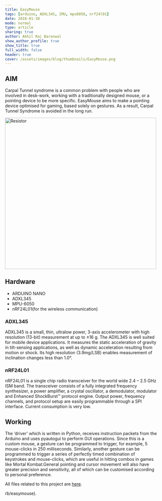 ```yaml
---
title: EasyMouse
tags: [arduino, ADXL345, IMU, mpu6050, nrf24l01]
date: 2018-01-30
mode: normal
type: article
sharing: true
author: Akhil Raj Baranwal
show_author_profile: true
show_title: true
full_width: false
header: true
cover: /assets/images/blog/thumbnails/EasyMouse.png
---
```


## AIM

Carpal Tunnel syndrome is a common problem with people who are involved in desk-work, working with a traditionally designed mouse, or a pointing device to be more specific. EasyMouse aims to make a pointing device optimised for gaming, based solely on gestures. As a result, Carpal Tunnel Syndrome is avoided in the long run.

<Image src="/assets/images/blog/thumbnails/EasyMouse.png" alt="Resistor" width='500' height='500'>

## Hardware

- ARDUINO NANO
- ADXL345
- MPU-6050
- nRF24L01(for the wireless communication)

### ADXL345

ADXL345 is a small, thin, ultralow power, 3-axis accelerometer with high resolution (13-bit) measurement at up to ±16 g. The ADXL345 is well suited for mobile device applications. It measures the static acceleration of gravity in tilt-sensing applications, as well as dynamic acceleration resulting from motion or shock. Its high resolution (3.9mg/LSB) enables measurement of inclination changes less than 1.0°.

### nRF24L01

nRF24L01 is a single chip radio transceiver for the world wide 2.4 – 2.5 GHz ISM
band. The transceiver consists of a fully integrated frequency synthesizer, a power
amplifier, a crystal oscillator, a demodulator, modulator and Enhanced ShockBurst™
protocol engine. Output power, frequency channels, and protocol setup are easily
programmable through a SPI interface. Current consumption is very low.

## Working

The ‘driver’ which is written in Python, receives instruction packets from the Arduino and uses pyautogui to perform GUI operations. Since this is a custom mouse, a gesture can be programmed to trigger, for example, 5 mouse-clicks in 250 milliseconds.
Similarly, another gesture can be programmed to trigger a series of perfectly timed combination of keystrokes and mouse-clicks, which are useful in hitting combos in games like Mortal Kombat.General pointing and cursor movement will also have greater precision and sensitivity, all of which can be customised according to personal preference.

All files related to this project are [here](https://github.com/akhilrb/easymouse).

rb/easymouse).
